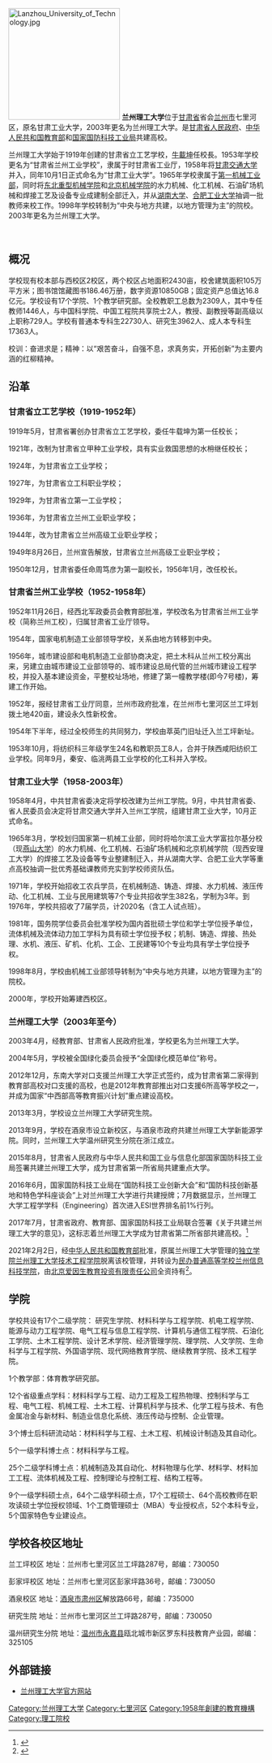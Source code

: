 {{expand|time=2010-05-21T03:09:49+00:00}}
{{Infobox university
 |name              = 兰州理工大学<br />Lanzhou University of Technology
 |image             = [[File:Lanzhou_University_of_Technology_logo.jpg|220px]]
 |image_size        = 200
 |caption           = 
 |latin_name        = 
 |motto             = 奋进求是
 |mottoeng          = 
 |established       = 1919年
 |closed            = 
 |type              = [[公立|公立]]
 |affiliation       = 
 |endowment         = 
 |officer_in_charge = 
 |chairman          = 
 |chancellor        = 
 |president         = [[芮执元|芮执元]]
 |vice-president    = 
 |superintendent    = 
 |provost           = 
 |vice_chancellor   = 
 |rector            = 
 |principal         = 
 |dean              = 
 |director          = 
 |head_label        = 
 |head              = 
 |faculty           = 
 |staff             = 
 |students          = 
 |undergrad         = 
 |postgrad          = 
 |doctoral          = 
 |other             = 
 |city              = [[兰州|兰州]]
 |state             = 
 |province          = [[甘肃|甘肃]]
 |country           = {{PRC}}
 |coor              = 
 |campus            = 
 |former_names      = 
 |free_label        = 
 |free              = 
 |sports            = 
 |colors            = 
 |colours           = 
 |nickname          = 
 |mascot            = 
 |athletics         = 
 |affiliations      = 
 |website           = http://www.lut.edu.cn/
 |logo              = 
 |footnotes         = 
}}
[[File:Lanzhou_University_of_Technology.jpg|220px]]
'''兰州理工大学'''位于[[甘肃省|甘肃省]]省会[[兰州市|兰州市]]七里河区，原名甘肃工业大学，2003年更名为兰州理工大学。是[[甘肃省人民政府|甘肃省人民政府]]、[[中华人民共和国教育部|中华人民共和国教育部]]和[[国家国防科技工业局|国家国防科技工业局]]共建高校。

兰州理工大学始于1919年创建的甘肃省立工艺学校，[[牛載坤|牛載坤]]任校長。1953年学校更名为“甘肃省兰州工业学校”，隶属于时甘肃省工业厅，1958年将[[甘肃交通大学|甘肃交通大学]]并入，同年10月1日正式命名为“甘肃工业大学”。1965年学校隶属于[[第一机械工业部|第一机械工业部]]，同时将[[东北重型机械学院|东北重型机械学院]]和[[北京机械学院|北京机械学院]]的水力机械、化工机械、石油矿场机械和焊接工艺及设备专业成建制全部迁入，并从[[湖南大学|湖南大学]]、[[合肥工业大学|合肥工业大学]]抽调一批教师来校工作。1998年学校转制为“中央与地方共建，以地方管理为主”的院校。2003年更名为兰州理工大学。

<br />

== 概况 ==

学校现有校本部与西校区2校区，两个校区占地面积2430亩，校舍建筑面积105万平方米；图书馆馆藏图书186.46万册，数字资源10850GB；固定资产总值达16.8亿元。学校设有17个学院、1个教学研究部。全校教职工总数为2309人，其中专任教师1446人，与中国科学院、中国工程院共享院士2人，教授、副教授等副高级以上职称729人。学校有普通本专科生22730人、研究生3962人、成人本专科生17363人。

校训：奋进求是；精神：以“艰苦奋斗，自强不息，求真务实，开拓创新”为主要内涵的红柳精神。

== 沿革 ==

=== 甘肃省立工艺学校（1919-1952年） ===
1919年5月，甘肃省署创办甘肃省立工艺学校，委任牛载坤为第一任校长；

1921年，改制为甘肃省立甲种工业学校，具有实业救国思想的水枏继任校长；

1924年，为甘肃省立工业学校；

1927年，为甘肃省立工科职业学校；

1929年，为甘肃省立第一工业学校；

1936年，为甘肃省立兰州工业职业学校；

1944年，改为甘肃省立兰州高级工业职业学校；

1949年8月26日，兰州宣告解放，甘肃省立兰州高级工业职业学校；

1950年12月，甘肃省委任命周笃彦为第一副校长，1956年1月，改任校长。

=== 甘肃省兰州工业学校（1952-1958年） ===
1952年11月26日，经西北军政委员会教育部批准，学校改名为甘肃省兰州工业学校（简称兰州工校），归属甘肃省工业厅领导。

1954年，国家电机制造工业部领导学校，关系由地方转移到中央。

1956年，城市建设部和电机制造工业部协商决定，把土木科从兰州工校分离出来，另建立由城市建设工业部领导的、城市建设总局代管的兰州城市建设工程学校，并投入基本建设资金，平整校址场地，修建了第一幢教学楼(即今7号楼)，筹建工作开始。

1952年，报经甘肃省工业厅同意，兰州市政府批准，在兰州市七里河区兰工坪划拨土地420亩，建设永久性新校舍。

1954年下半年，经过全校师生的共同努力，学校由萃英门旧址迁入兰工坪新址。

1953年10月，将纺织科三年级学生24名和教职员工8人，合并于陕西咸阳纺织工业学校。同年9月，秦安、临洮两县工业学校的化工科并入学校。

=== 甘肃工业大学（1958-2003年） ===
1958年4月，中共甘肃省委决定将学校改建为兰州工学院。9月，中共甘肃省委、省人民委员会决定将甘肃交通大学并入兰州工学院，组建甘肃工业大学，10月正式命名。

1965年3月，学校划归国家第一机械工业部，同时将哈尔滨工业大学富拉尔基分校（现[[燕山大学|燕山大学]]）的水力机械、化工机械、石油矿场机械和北京机械学院（现西安理工大学）的焊接工艺及设备等专业整建制迁入，并从湖南大学、合肥工业大学等重点高校抽调一批优秀基础课教师充实到学校师资队伍。

1971年，学校开始招收工农兵学员，在机械制造、铸造、焊接、水力机械、液压传动、化工机械、工业与民用建筑等7个专业共招收学生382名，学制为3年。到1976年，学校共招收了7届学员，计2020名（含工人试点班）。

1981年，国务院学位委员会批准学校为国内首批硕士学位和学士学位授予单位，流体机械及流体动力加工学科为具有硕士学位授予权；机制、铸造、焊接、热处理、水机、液压、矿机、化机、工企、工民建等10个专业均具有学士学位授予权。

1998年8月，学校由机械工业部领导转制为“中央与地方共建，以地方管理为主”的院校。

2000年，学校开始筹建西校区。

=== 兰州理工大学（2003年至今） ===
2003年4月，经教育部、甘肃省人民政府批准，学校更名为兰州理工大学。

2004年5月，学校被全国绿化委员会授予“全国绿化模范单位”称号。

2012年12月，东南大学对口支援兰州理工大学正式签约，成为甘肃省第二家得到教育部高校对口支援的高校，也是2012年教育部推出对口支援6所高等学校之一，并成为国家“中西部高等教育振兴计划”重点建设高校。

2013年3月，学校设立兰州理工大学研究生院。

2013年9月，学校在酒泉市设立新校区，与酒泉市政府共建兰州理工大学新能源学院。同时，兰州理工大学温州研究生分院在浙江成立。

2015年8月，甘肃省人民政府与中华人民共和国工业与信息化部国家国防科技工业局签署共建兰州理工大学，成为甘肃省第一所省局共建重点大学。

2016年6月，国家国防科技工业局在“国防科技工业创新大会”和“国防科技创新基地和特色学科座谈会”上对兰州理工大学进行共建授牌；7月数据显示，兰州理工大学工程学学科（Engineering）首次进入ESI世界排名前1%行列。

2017年7月，甘肃省政府、教育部、国家国防科技工业局联合签署《关于共建兰州理工大学的意见》，这标志着兰州理工大学成为甘肃省第二所省部共建高校。<ref>{{Cite web|url=http://www.lut.cn/W/HdContentDisp-40-14628-2015410-842164.htm|title=兰州理工大学简史|accessdate=2019-03-05|author=兰州理工大学|date=2015-04-10|publisher=宣传部|archive-url=https://web.archive.org/web/20181101142000/http://www.lut.cn/W/HdContentDisp-40-14628-2015410-842164.htm|archive-date=2018-11-01|dead-url=yes}}</ref>

2021年2月2日，经[[中华人民共和国教育部|中华人民共和国教育部]]批准，原属兰州理工大学管理的[[独立学院|独立学院]][[兰州理工大学技术工程学院|兰州理工大学技术工程学院]]脱离该校管理，并转设为[[民办大学|民办普通高等学校]][[兰州信息科技学院|兰州信息科技学院]]，由[[北京爱因生教育投资有限责任公司|北京爱因生教育投资有限责任公司]]全资持有<ref name="报道0104A">{{cite news |author1=教育部发展规划司 |title=教育部关于同意兰州理工大学技术工程学院转设为兰州信息科技学院的函（教发函〔2021〕39号） |url=http://www.moe.gov.cn/srcsite/A03/s181/202102/t20210208_512970.html |accessdate=2021-02-09 |page= |work=中华人民共和国教育部政府门户网站 |location=北京 |language=zh-hans |archive-date=2021-02-14 |archive-url=https://web.archive.org/web/20210214140415/http://www.moe.gov.cn/srcsite/A03/s181/202102/t20210208_512970.html |dead-url=no }}</ref>。

== 学院 ==
学校共设有17个二级学院：
研究生学院、材料科学与工程学院、机电工程学院、能源与动力工程学院、电气工程与信息工程学院、计算机与通信工程学院、石油化工学院、土木工程学院、设计艺术学院、经济管理学院、理学院、人文学院、生命科学与工程学院、外国语学院、现代网络教育学院、继续教育学院、技术工程学院。

1个教学部：体育教学研究部。 

12个省级重点学科：材料科学与工程、动力工程及工程热物理、控制科学与工程、电气工程、机械工程、土木工程、计算机科学与技术、化学工程与技术、有色金属冶金与新材料、制造业信息化系统、液压传动与控制、企业管理。

3个博士后科研流动站：材料科学与工程、土木工程、机械设计制造及其自动化。

5个一级学科博士点：材料科学与工程。

25个二级学科博士点：机械制造及其自动化、材料物理与化学、材料学、材料加工工程、流体机械及工程、控制理论与控制工程、结构工程等。

9个一级学科硕士点，64个二级学科硕士点，17个工程硕士、64个高校教师在职攻读硕士学位授权领域、1个工商管理硕士（MBA）专业授权点，52个本科专业，5个国家特色专业建设点。

== 学校各校区地址 ==
兰工坪校区     地址：兰州市七里河区兰工坪路287号，邮编：730050

彭家坪校区     地址：兰州市七里河区彭家坪路36号，邮编：730050

酒泉校区        地址：[[酒泉市|酒泉市]][[肃州区|肃州区]]解放路66号，邮编：735000

研究生院        地址：兰州市七里河区兰工坪路287号，邮编：730050

温州研究生分院   地址：[[温州市|温州市]][[永嘉县|永嘉县]]瓯北城市新区罗东科技教育产业园，邮编：325105

== 外部链接 ==
*[http://www.lut.edu.cn 兰州理工大学官方网站] {{Wayback|url=http://www.lut.edu.cn/ |date=20201127065039 }}

{{甘肃高等院校}}
{{中华人民共和国中西部高校基础能力建设工程}}
{{中华人民共和国省部共建制高等院校}}
{{Gansu topics}}

[[Category:兰州理工大学|Category:兰州理工大学]]
[[Category:七里河区|Category:七里河区]]
[[Category:1958年創建的教育機構|Category:1958年創建的教育機構]]
[[Category:理工院校|Category:理工院校]]